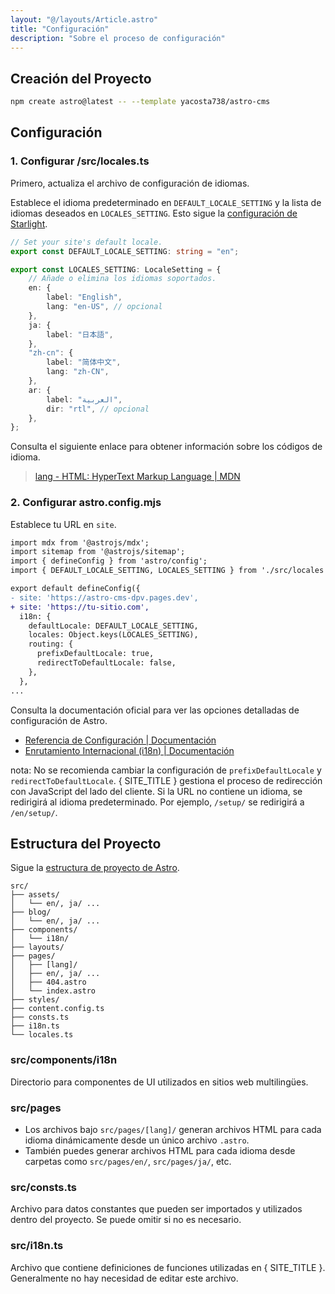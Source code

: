 ```yaml
---
layout: "@/layouts/Article.astro"
title: "Configuración"
description: "Sobre el proceso de configuración"
---
```


<PageHeadline title={frontmatter.title} />



## Creación del Proyecto

```sh
npm create astro@latest -- --template yacosta738/astro-cms
```



## Configuración

### 1. Configurar /src/locales.ts

Primero, actualiza el archivo de configuración de idiomas.

Establece el idioma predeterminado en `DEFAULT_LOCALE_SETTING` y la lista de idiomas deseados en `LOCALES_SETTING`. Esto sigue la [configuración de Starlight](https://starlight.astro.build/reference/configuration/#locales).

```ts
// Set your site's default locale.
export const DEFAULT_LOCALE_SETTING: string = "en";

export const LOCALES_SETTING: LocaleSetting = {
    // Añade o elimina los idiomas soportados.
	en: {
		label: "English",
		lang: "en-US", // opcional
	},
	ja: {
		label: "日本語",
	},
	"zh-cn": {
		label: "简体中文",
		lang: "zh-CN",
	},
	ar: {
		label: "العربية",
		dir: "rtl", // opcional
	},
};
```

Consulta el siguiente enlace para obtener información sobre los códigos de idioma.

> [lang - HTML: HyperText Markup Language | MDN](https://developer.mozilla.org/es/docs/Web/HTML/Global_attributes/lang)

### 2. Configurar astro.config.mjs

Establece tu URL en `site`.

```diff
import mdx from '@astrojs/mdx';
import sitemap from '@astrojs/sitemap';
import { defineConfig } from 'astro/config';
import { DEFAULT_LOCALE_SETTING, LOCALES_SETTING } from './src/locales';

export default defineConfig({
- site: 'https://astro-cms-dpv.pages.dev',
+ site: 'https://tu-sitio.com',
  i18n: {
    defaultLocale: DEFAULT_LOCALE_SETTING,
    locales: Object.keys(LOCALES_SETTING),
    routing: {
      prefixDefaultLocale: true,
      redirectToDefaultLocale: false,
    },
  },
...
```

Consulta la documentación oficial para ver las opciones detalladas de configuración de Astro.

* [Referencia de Configuración | Documentación](https://docs.astro.build/es/reference/configuration-reference/)
* [Enrutamiento Internacional (i18n) | Documentación](https://docs.astro.build/es/guides/internationalization/#configure-i18n-routing)

nota: No se recomienda cambiar la configuración de `prefixDefaultLocale` y `redirectToDefaultLocale`. { SITE_TITLE } gestiona el proceso de redirección con JavaScript del lado del cliente. Si la URL no contiene un idioma, se redirigirá al idioma predeterminado. Por ejemplo, `/setup/` se redirigirá a `/en/setup/`.



## Estructura del Proyecto

Sigue la [estructura de proyecto de Astro](https://docs.astro.build/es/basics/project-structure/).

```text
src/
├── assets/
│   └── en/, ja/ ...
├── blog/
│   └── en/, ja/ ...
├── components/
│   └── i18n/
├── layouts/
├── pages/
│   ├── [lang]/
│   ├── en/, ja/ ...
│   ├── 404.astro
│   └── index.astro
├── styles/
├── content.config.ts
├── consts.ts
├── i18n.ts
└── locales.ts
```

### src/components/i18n

Directorio para componentes de UI utilizados en sitios web multilingües.

### src/pages

- Los archivos bajo `src/pages/[lang]/` generan archivos HTML para cada idioma dinámicamente desde un único archivo `.astro`.
- También puedes generar archivos HTML para cada idioma desde carpetas como `src/pages/en/`, `src/pages/ja/`, etc.

### src/consts.ts

Archivo para datos constantes que pueden ser importados y utilizados dentro del proyecto. Se puede omitir si no es necesario.

### src/i18n.ts

Archivo que contiene definiciones de funciones utilizadas en { SITE_TITLE }. Generalmente no hay necesidad de editar este archivo.
